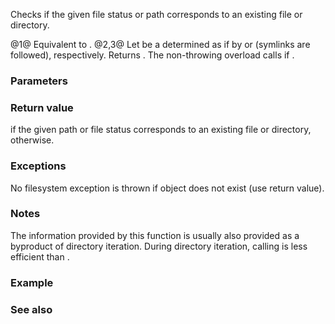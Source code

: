 {{cpp/filesystem/title|exists}}
{{cpp/filesystem/navbar}}
{{dcl begin}}
{{dcl header|filesystem}}
{{dcl|num=1|since=c++17|1=
bool exists( std::filesystem::file_status s ) noexcept;
}}
{{dcl|num=2|since=c++17|1=
bool exists( const std::filesystem::path&amp; p );
}}
{{dcl|num=3|since=c++17|1=
bool exists( const std::filesystem::path&amp; p, std::error_code&amp; ec ) noexcept;
}}
{{dcl end}}

Checks if the given file status or path corresponds to an existing file or directory.

@1@ Equivalent to {{c|1=status_known(s) &amp;&amp; s.type() != file_type::not_found}}.
@2,3@ Let {{c|s}} be a {{c|std::filesystem::file_status}} determined as if by {{c|status(p)}} or {{c|status(p, ec)}} (symlinks are followed), respectively. Returns {{c|exists(s)}}. The non-throwing overload calls {{c|ec.clear()}} if {{c|status_known(s)}}.

===Parameters===
{{par begin}}
{{par|s|file status to check}}
{{par|p|path to examine}}
{{par|ec|out-parameter for error reporting in the non-throwing overload}}
{{par end}}

===Return value===
{{c|true}} if the given path or file status corresponds to an existing file or directory, {{c|false}} otherwise.

===Exceptions===
{{cpp/filesystem/error_handling|p|throw=2/3}}

No filesystem exception is thrown if object does not exist (use return value).

===Notes===
The information provided by this function is usually also provided as a byproduct of directory iteration. During directory iteration, calling {{c|exists(*iterator)}} is less efficient than {{c|exists(iterator-&gt;status())}}.

===Example===
{{example
|code=
#include &lt;cstdint&gt;
#include &lt;filesystem&gt;
#include &lt;fstream&gt;
#include &lt;iostream&gt;
namespace fs = std::filesystem;

void demo_exists(const fs::path&amp; p, fs::file_status s = fs::file_status{})
{
    std::cout &lt;&lt; p;
    if (fs::status_known(s) ? fs::exists(s) : fs::exists(p))
        std::cout &lt;&lt; " exists\n";
    else
        std::cout &lt;&lt; " does not exist\n";
}

int main()
{
    const fs::path sandbox{"sandbox"};
    fs::create_directory(sandbox);
    std::ofstream{sandbox/"file"}; // create regular file
    fs::create_symlink("non-existing", sandbox/"symlink");

    demo_exists(sandbox);

    for (const auto&amp; entry : fs::directory_iterator(sandbox))
        demo_exists(entry, entry.status()); // use cached status from directory entry

    fs::remove_all(sandbox);
}
|output=
"sandbox" exists
"sandbox/symlink" does not exist
"sandbox/file" exists
}}

===See also===
{{dsc begin}}
{{dsc inc|cpp/filesystem/dsc status}}
{{dsc inc|cpp/filesystem/dsc file_status}}
{{dsc inc|cpp/filesystem/directory_entry/dsc exists}}
{{dsc end}}

{{langlinks|es|ja|zh}}